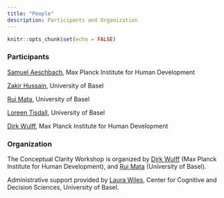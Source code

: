 ```yaml
---
title: "People"
description: Participants and Organization
---
```


```r
knitr::opts_chunk$set(echo = FALSE)
```

### Participants

[Samuel Aeschbach](https://samuelaeschbach.com), Max Planck Institute for Human Development

[Zakir Hussain](https://psychologie.unibas.ch/de/personen/zakir-hussain/about-me/), University of Basel

[Rui Mata](https://psychologie.unibas.ch/de/fakultaet/abteilungen/cognitive-and-decision-sciences-305/), University of Basel

[Loreen Tisdall](https://loreentisdall.github.io), University of Basel

[Dirk Wulff](https://www.mpib-berlin.mpg.de/staff/dirk-wulff), Max Planck Institute for Human Development

### Organization

The Conceptual Clarity Workshop is organized by [Dirk Wulff](https://www.mpib-berlin.mpg.de/staff/dirk-wulff) (Max Planck Institute for Human Development), and [Rui Mata](https://psychologie.unibas.ch/de/fakultaet/abteilungen/cognitive-and-decision-sciences-305/) (University of Basel). 

Administrative support provided by [Laura Wiles](https://psychologie.unibas.ch/de/personen/laura-wiles/), Center for Cognitive and Decision Sciences, University of Basel. 
